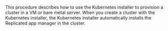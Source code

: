 This procedure describes how to use the Kubernetes installer to provision a cluster in a VM or bare metal server. When you create a cluster with the Kubernetes installer, the Kubernetes installer automatically installs the Replicated app manager in the cluster.